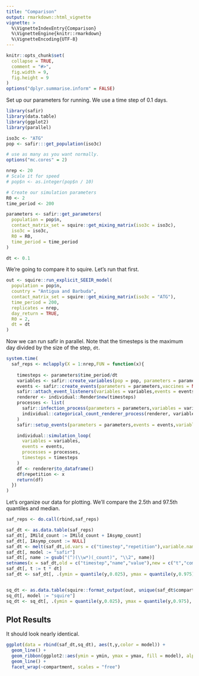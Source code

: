```yaml
---
title: "Comparison"
output: rmarkdown::html_vignette
vignette: >
  %\VignetteIndexEntry{Comparison}
  %\VignetteEngine{knitr::rmarkdown}
  %\VignetteEncoding{UTF-8}
---
```


```r
knitr::opts_chunk$set(
  collapse = TRUE,
  comment = "#>", 
  fig.width = 9, 
  fig.height = 9
)
options("dplyr.summarise.inform" = FALSE)
```

Set up our parameters for running. We use a time step of 0.1 days.

```r
library(safir)
library(data.table)
library(ggplot2)
library(parallel)

iso3c <- "ATG"
pop <- safir:::get_population(iso3c)

# use as many as you want normally.
options("mc.cores" = 2)

nrep <- 20
# Scale it for speed
# pop$n <- as.integer(pop$n / 10)

# Create our simulation parameters
R0 <- 2
time_period <- 200

parameters <- safir::get_parameters(
  population = pop$n,
  contact_matrix_set = squire::get_mixing_matrix(iso3c = iso3c),
  iso3c = iso3c,
  R0 = R0,
  time_period = time_period
)

dt <- 0.1
```

We're going to compare it to squire. Let's run that first.

```r
out <- squire::run_explicit_SEEIR_model(
  population = pop$n,
  country = "Antigua and Barbuda",
  contact_matrix_set = squire::get_mixing_matrix(iso3c = "ATG"),
  time_period = 200,
  replicates = nrep,
  day_return = TRUE,
  R0 = 2,
  dt = dt
)
```

Now we can run safir in parallel. Note that the timesteps is the maximum day divided by the size of the step, `dt`.

```r
system.time(
  saf_reps <- mclapply(X = 1:nrep,FUN = function(x){
    
    timesteps <- parameters$time_period/dt
    variables <- safir::create_variables(pop = pop, parameters = parameters)
    events <- safir::create_events(parameters = parameters,vaccines = NULL)
    safir::attach_event_listeners(variables = variables,events = events,parameters = parameters, dt = dt)
    renderer <- individual::Render$new(timesteps)
    processes <- list(
      safir::infection_process(parameters = parameters,variables = variables,events = events,dt = dt,vaccines = NULL),
      individual::categorical_count_renderer_process(renderer, variables$state, categories = variables$states$get_categories())
    )
    safir::setup_events(parameters = parameters,events = events,variables = variables,dt = dt,vaccines = NULL)

    individual::simulation_loop(
      variables = variables,
      events = events,
      processes = processes,
      timesteps = timesteps
    )
    df <- renderer$to_dataframe()
    df$repetition <- x
    return(df)
  })
)
```

Let's organize our data for plotting. We'll compare the 2.5th and 97.5th quantiles and median.

```r
saf_reps <- do.call(rbind,saf_reps)

saf_dt <- as.data.table(saf_reps)
saf_dt[, IMild_count := IMild_count + IAsymp_count]
saf_dt[, IAsymp_count := NULL]
saf_dt <- melt(saf_dt,id.vars = c("timestep","repetition"),variable.name = "name")
saf_dt[, model := "safir"]
saf_dt[, name := gsub("(^)(\\w*)(_count)", "\\2", name)]
setnames(x = saf_dt,old = c("timestep","name","value"),new = c("t","compartment","y"))
saf_dt[, t := t * dt]
saf_dt <- saf_dt[, .(ymin = quantile(y,0.025), ymax = quantile(y,0.975), y = median(y)), by = .(t,compartment,model)]


sq_dt <- as.data.table(squire::format_output(out, unique(saf_dt$compartment)))
sq_dt[, model := "squire"]
sq_dt <- sq_dt[, .(ymin = quantile(y,0.025), ymax = quantile(y,0.975), y = median(y)), by = .(t,compartment,model)]

```

## Plot Results

It should look nearly identical.

```r
ggplot(data = rbind(saf_dt,sq_dt), aes(t,y,color = model)) +
  geom_line() +
  geom_ribbon(ggplot2::aes(ymin = ymin, ymax = ymax, fill = model), alpha = 0.2) +
  geom_line() +
  facet_wrap(~compartment, scales = "free")
```
